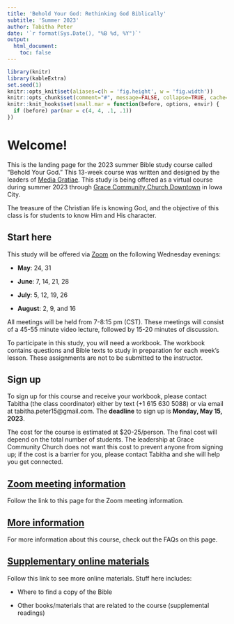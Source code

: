 ```yaml
---
title: 'Behold Your God: Rethinking God Biblically'
subtitle: 'Summer 2023'
author: Tabitha Peter 
date: '`r format(Sys.Date(), "%B %d, %Y")`'
output:
  html_document:
    toc: false
---
```


```r
library(knitr)
library(kableExtra)
set.seed(1)
knitr::opts_knit$set(aliases=c(h = 'fig.height', w = 'fig.width'))
knitr::opts_chunk$set(comment="#", message=FALSE, collapse=TRUE, cache=FALSE, tidy=FALSE, fig.align="center")
knitr::knit_hooks$set(small.mar = function(before, options, envir) {
  if (before) par(mar = c(4, 4, .1, .1))
})
```

# Welcome!

This is the landing page for the 2023 summer Bible study course called "Behold Your God." This 13-week course was written and designed by the leaders of [Media Gratiae](https://www.mediagratiae.org/behold-your-god-rethinking-god-biblically). This study is being offered as a virtual course during summer 2023 through [Grace Community Church Downtown](https://graceb3.org/downtown-campus/) in Iowa City. 

The treasure of the Christian life is knowing God, and the objective of this class is for students to know Him and His character. 

## Start here

This study will be offered via [Zoom](zoom.html) on the following Wednesday evenings: 

 - **May**: 24, 31
  
  - **June**: 7, 14, 21, 28 
  
  - **July**: 5, 12, 19, 26
  
  - **August**: 2, 9, and 16
  
All meetings will be held from 7-8:15 pm (CST). These meetings will consist of a 45-55 minute video lecture, followed by 15-20 minutes of discussion. 

To participate in this study, you will need a workbook. The workbook contains questions and Bible texts to study in preparation for each week's lesson. These assignments are not to be submitted to the instructor. 

## Sign up 

To sign up for this course and receive your workbook, please contact Tabitha (the class coordinator) either by text (+1 615 630 5088) or via email at tabitha.peter15@gmail.com. 
The **deadline** to sign up is **Monday, May 15, 2023**. 

The cost for the course is estimated at $20-25/person. The final cost will depend on the total number of students. The leadership at Grace Community Church does not want this cost to prevent anyone from signing up; if the cost is a barrier for you, please contact Tabitha and she will help you get connected. 

## [Zoom meeting information](zoom.html)

Follow the link to this page for the Zoom meeting information. 

## [More information](faq.html)

For more information about this course, check out the FAQs on this page.  

## [Supplementary online materials](materials.html)

Follow this link to see more online materials. Stuff here includes: 

  - Where to find a copy of the Bible 
  
  - Other books/materials that are related to the course (supplemental readings)
